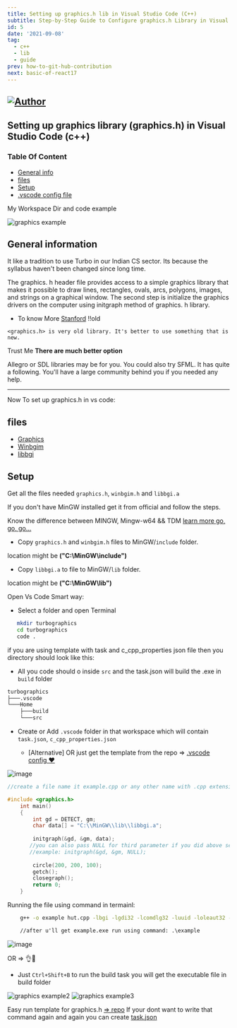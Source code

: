 ```yaml
---
title: Setting up graphics.h lib in Visual Studio Code (C++)
subtitle: Step-by-Step Guide to Configure graphics.h Library in Visual Studio Code for C++ Development
id: 5
date: '2021-09-08'
tag:
  - c++
  - lib
  - guide
prev: how-to-git-hub-contribution
next: basic-of-react17
---
```

## [![Author](https://img.shields.io/badge/Auther---Ullas-blu)](https://img.shields.io/badge/Auther---Ullas-blu?utm_source=github.com&utm_medium=campaign&utm_content=button&utm_campaign=dmhendricks%2Ffile-icon-vectors)

## Setting up graphics library (graphics.h) in Visual Studio Code (c++)

### Table Of Content

- [General info](#general-info)
- [files](#files)
- [Setup](#setup)
- [.vscode config file](https://github.com/ullaskunder3/graphics.h-setup)

My Workspace Dir and code example 

![graphics example](https://user-images.githubusercontent.com/66258652/133918954-18751ba6-5487-4b38-9842-e5fce2dcf482.png)

## General information

It like a tradition to use Turbo in our Indian CS sector.
Its because the syllabus haven't been changed since long time.

The graphics. h header file provides access to a simple graphics library that makes it possible to draw lines, rectangles, ovals, arcs, polygons, images, and strings on a graphical window. The second step is initialize the graphics drivers on the computer using initgraph method of graphics. h library.

- To know More [Stanford](https://web.stanford.edu/class/archive/cs/cs106b/cs106b.1126/materials/cppdoc/graphics.html) !!old

`<graphics.h> is very old library. It's better to use something that is new.`

Trust Me **There are much better option**

Allegro or SDL libraries may be for you.
You could also try SFML. It has quite a following. You'll have a large community behind you if you needed any help.

--------------------------------------------------

Now To set up graphics.h in vs code:

## files

- [Graphics](https://github.com/ullaskunder3/Solution-to-graphics.h/blob/main/graphics.h)
- [Winbgim](https://github.com/ullaskunder3/Solution-to-graphics.h/blob/main/winbgim.h)
- [libbgi](https://github.com/ullaskunder3/Solution-to-graphics.h/blob/main/libbgi.a)

## Setup

 Get all the files needed `graphics.h`, `winbgim.h` and `libbgi.a`

 If you don't have MinGW installed get it from official and follow the steps.

 Know the difference between MINGW, Mingw-w64 && TDM [learn more go, go, go...](https://github.com/ullaskunder3/cpp-setup-vsCode#setup)

- Copy `graphics.h` and `winbgim.h` files to MinGW/`include` folder.

location might be **("C:\MinGW\include\")**

- Copy `libbgi.a` to file to MinGW/`lib` folder.

location might be **("C:\MinGW\lib\")**

Open Vs Code Smart way:

- Select a folder and open Terminal

```bash
   mkdir turbographics
   cd turbographics
   code .
```

if you are using template with task and c_cpp_properties json file then you directory should look like this:

- All you code should o inside `src` and the task.json will build the .exe in `build` folder

```cmd
turbographics
├───.vscode
└───Home
    ├───build
    └───src
```

- Create or Add `.vscode` folder in that workspace which will contain `task.json`, `c_cpp_properties.json`

  - [Alternative] OR just get the template from the repo => [.vscode config ❤](https://github.com/ullaskunder3/graphics.h-project-template)

![image](https://user-images.githubusercontent.com/66258652/133919065-0f524b26-cb2f-4aef-a19c-367a329188cd.png)

```cpp
//create a file name it example.cpp or any other name with .cpp extension

#include <graphics.h> 
    int main()
    {
        int gd = DETECT, gm;
        char data[] = "C:\\MinGW\\lib\\libbgi.a";
    
        initgraph(&gd, &gm, data);
       //you can also pass NULL for third parameter if you did above setup successfully
       //example: initgraph(&gd, &gm, NULL);
       
        circle(200, 200, 100);
        getch();
        closegraph();
        return 0;
    }
```

Running the file using command in termainl:

```cmd
    g++ -o example hut.cpp -lbgi -lgdi32 -lcomdlg32 -luuid -loleaut32 -lole32

    //after u'll get example.exe run using command: .\example
```

![image](https://user-images.githubusercontent.com/66258652/133919476-09225201-68a4-46b8-9220-1a6244a0488c.png)

OR => 👌🤩

- Just `Ctrl+Shift+B` to run the build task you will get the executable file in build folder

![graphics example2](https://user-images.githubusercontent.com/66258652/133919626-3cd671e5-36e4-4315-b4bf-951563fc6913.png)
![graphics example3](https://user-images.githubusercontent.com/66258652/133919648-c5745fd9-4fb4-49f5-9ca2-2d7b5f54fd85.png)

  Easy run template for graphics.h [=> repo](https://github.com/ullaskunder3/graphics.h-project-template)
  If your dont want to write that command again and again you can create [task.json](https://github.com/ullaskunder3/graphics.h-setup/tree/main/.vscode)

